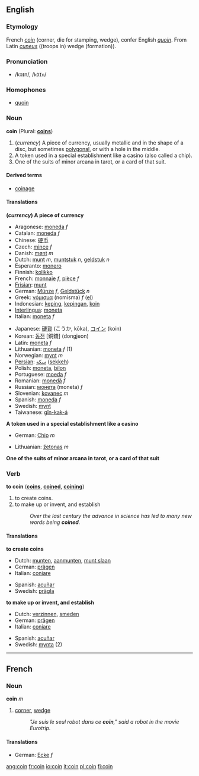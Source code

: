 ==English==
===Etymology===
French ''[[coin#French|coin]]'' (corner, die for stamping, wedge), confer English ''[[quoin]]''. From Latin ''[[cuneus]]'' ((troops in) wedge (formation)).
===Pronunciation===
*/kɔɪn/, /<tt>kOIn</tt>/
===Homophones===
*[[quoin]]

=== Noun ===
'''coin''' (Plural: '''[[coins]]''')

# (''currency'') A piece of currency, usually metallic and in the shape of a disc, but sometimes [[polygonal]], or with a hole in the middle.
# A token used in a special establishment like a casino (also called a chip).
# One of the suits of minor arcana in tarot, or a card of that suit.

====Derived terms====
*[[coinage]]

====Translations====
'''(''currency'') A piece of currency'''
{{top}}
*Aragonese: [[moneda]] ''f''
*Catalan: [[moneda]] ''f''
*Chinese: [[硬币]]
*Czech: [[mince]] ''f''
*Danish: [[mønt]] ''m''
*Dutch: [[munt]] ''m'', [[muntstuk]] ''n'', [[geldstuk]] ''n''
*Esperanto: [[monero]]
*Finnish: [[kolikko]]
*French: [[monnaie]] ''f'', [[pièce]] ''f''
*[[Frisian]]: [[munt]]
*German: [[Münze]] ''f'', [[Geldstück]] ''n''
*Greek: [[νόμισμα]] (nomisma) ''f'' ([[:el:Νόμισμα|el]])
*Indonesian: [[keping]], [[keping|kepingan]], [[koin]]
*[[Interlingua]]: [[moneta]]
*Italian: [[moneta]] ''f''
{{mid}}
*Japanese: [[硬貨]] (こうか, kōka), [[コイン]] (koin)
*Korean: [[동전]] [銅錢] (dongjeon)
*Latin: [[moneta]] ''f''
*Lithuanian: [[moneta]] ''f'' (1)
*Norwegian: [[mynt]] ''m''
*[[Persian]]: [[سکه]] ([[sekkeh]])
*Polish: [[moneta]], [[bilon]]
*Portuguese: [[moeda]] ''f''
*Romanian: [[monedă]] ''f''
*Russian: [[монета]] (moneta) ''f''
*Slovenian: [[kovanec]] ''m''
*Spanish: [[moneda]] ''f''
*Swedish: [[mynt]]
*Taiwanese: [[gîn-kak-á]]
{{bottom}}

'''A token used in a special establishment like a casino'''
{{top}}
*German: [[Chip]] ''m''
{{mid}}
*Lithuanian: [[žetonas]] ''m''
{{bottom}}

'''One of the suits of minor arcana in tarot, or a card of that suit'''
{{top}}
{{mid}}
{{bottom}}

===Verb===
'''to coin''' ('''[[coins]]''', '''[[coined]]''', '''[[coining]]''')

# to create coins.
# to make up or invent, and establish
#:''Over the last century the advance in science has led to many new words being '''coined'''.''

====Translations====
'''to create coins'''
{{top}}
*Dutch: [[munten]], [[aanmunten]], [[munt slaan]]
*German: [[prägen]]
*Italian: [[coniare]]
{{mid}}
*Spanish: [[acuñar]]
*Swedish: [[prägla]]
{{bottom}}

'''to make up or invent, and establish'''
{{top}}
*Dutch: [[verzinnen]], [[smeden]]
*German: [[prägen]]
*Italian: [[coniare]]
{{mid}}
*Spanish: [[acuñar]]
*Swedish: [[mynta]] (2)
{{bottom}}

----
==French==
===Noun===
'''coin''' ''m''
# [[corner]], [[wedge]]
#:''"Je suis le seul robot dans ce '''coin'''," said a robot in the movie Eurotrip.''
====Translations====
*German: [[Ecke]] ''f''

[[ang:coin]]
[[fr:coin]]
[[io:coin]]
[[it:coin]]
[[pl:coin]]
[[fi:coin]]